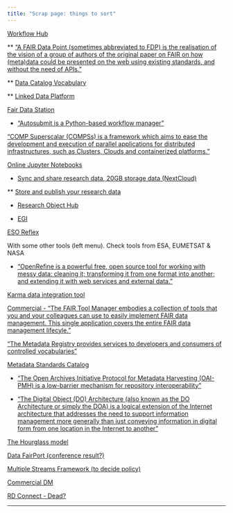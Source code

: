 ```yaml
---
title: "Scrap page: things to sort"
---
```


[Workflow Hub](https://about.workflowhub.eu/)

** ["A FAIR Data Point (sometimes abbreviated to FDP) is the realisation of the vision of a group of authors of the original paper on FAIR on how (meta)data could be presented on the web using existing standards, and without the need of APIs."](https://www.fairdatapoint.org/)

** [Data Catalog Vocabulary](https://www.w3.org/TR/vocab-dcat-2/)

** [Linked Data Platform](https://www.w3.org/TR/ldp/)

[Fair Data Station](https://fairds.fairbydesign.nl/)

* ["Autosubmit is a Python-based workflow manager"](https://www.bsc.es/research-and-development/software-and-apps/software-list/autosubmit)

["COMP Superscalar (COMPSs) is a framework which aims to ease the development and execution of parallel applications for distributed infrastructures, such as Clusters, Clouds and containerized platforms."](https://www.bsc.es/research-and-development/software-and-apps/software-list/comp-superscalar/)

[Online Jupyter Notebooks](https://www.egi.eu/service/notebooks/)

* [Sync and share research data, 20GB storage data (NextCloud)](https://www.eudat.eu/service-catalogue/b2drop)

** [Store and publish your research data](https://b2share.eudat.eu/)

* [Research Object Hub](https://www.rohub.org/)

* [EGI](https://www.egi.eu/service/check-in/)

[ESO Reflex](https://www.eso.org/sci/software/esoreflex/)

With some other tools (left menu). Check tools from ESA, EUMETSAT & NASA

* ["OpenRefine is a powerful free, open source tool for working with messy data: cleaning it; transforming it from one format into another; and extending it with web services and external data."](https://openrefine.org/ https://github.com/stkenny/grefine-rdf-extension)

[Karma data integration tool](https://usc-isi-i2.github.io/karma/)

[Commercial - "The FAIR Tool Manager embodies a collection of tools that you and your colleagues can use to easily implement FAIR data management. This single application covers the entire FAIR data management lifecyle."](https://www.fairtoolmanager.com/)

["The Metadata Registry provides services to developers and consumers of controlled vocabularies"](http://metadataregistry.org/) 

[Metadata Standards Catalog](https://rdamsc.bath.ac.uk/)

* ["The Open Archives Initiative Protocol for Metadata Harvesting (OAI-PMH) is a low-barrier mechanism for repository interoperability"](https://www.openarchives.org/pmh/)

* ["The Digital Object (DO) Architecture (also known as the DO Architecture or simply the DOA) is a logical extension of the Internet architecture that addresses the need to support information management more generally than just conveying information in digital form from one location in the Internet to another"](https://www.dona.net/digitalobjectarchitecture)


[The Hourglass model](https://www.researchgate.net/figure/Illustration-of-the-hourglass-model-which-expresses-the-need-to-align-the_fig4_258862784)

[Data FairPort (conference result?)](https://www.datafairport.org/)

[Multiple Streams Framework (to decide policy)](https://www.ncbi.nlm.nih.gov/pmc/articles/PMC8861624/)

[Commercial DM](https://semantic-dicom.com/)

[RD Connect - Dead?](https://platform.rd-connect.eu/#/discover)



------------------------------------------------
